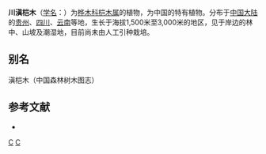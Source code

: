 {{Speciesbox 
| taxon = Alnus ferdinandi-coburgii
| authority = Schneid.
}}

'''川滇桤木'''（[[学名|学名]]：{{lang|la|''Alnus ferdinandi-coburgii''}}）为[[桦木科|桦木科]][[桤木属|桤木属]]的植物，为中国的特有植物。分布于[[中国大陆|中国大陆]]的[[贵州|贵州]]、[[四川|四川]]、[[云南|云南]]等地，生长于海拔1,500米至3,000米的地区，见于岸边的林中、山坡及潮湿地，目前尚未由人工引种栽培。

== 别名 ==
滇桤木（中国森林树木图志）

== 参考文献 ==
<div class="references-small">
* {{cite web| url =http://www.bioinfo.cn/db05/KmzwSpecies.php?action=view&id=2217| title =川滇桤木| work =《中国高等植物数据库全库》| publisher =中国科学院微生物研究所| author =昆明植物研究所| accessdate =2009-02-23| deadurl =yes| archiveurl =https://web.archive.org/web/20160305024143/http://www.bioinfo.cn/db05/KmzwSpecies.php?action=view&id=2217| archivedate =2016-03-05}}
</div>
{{Taxonbar|from=Q11055469}}

[[Category:桤木属|C]]
[[Category:中國特有植物|C]]